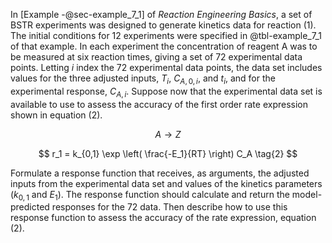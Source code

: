 In [Example -@sec-example_7_1] of *Reaction Engineering Basics*, a set of BSTR experiments was designed to generate kinetics data for reaction (1). The initial conditions for 12 experiments were specified in @tbl-example_7_1 of that example. In each experiment the concentration of reagent A was to be measured at six reaction times, giving a set of 72 experimental data points. Letting $i$ index the 72 experimental data points, the data set includes values for the three adjusted inputs, $T_i$, $C_{A,0,i}$, and $t_i$, and for the experimental response, $C_{A,i}$. Suppose now that the experimental data set is available to use to assess the accuracy of the first order rate expression shown in equation (2). 

$$
A \rightarrow Z \tag{1}
$$

$$
r_1 = k_{0,1} \exp \left( \frac{-E_1}{RT} \right) C_A \tag{2}
$$

Formulate a response function that receives, as arguments, the adjusted inputs from the experimental data set and values of the kinetics parameters ($k_{0,1}$ and $E_1$). The response function should calculate and return the model-predicted responses for the 72 data. Then describe how to use this response function to assess the accuracy of the rate expression, equation (2).